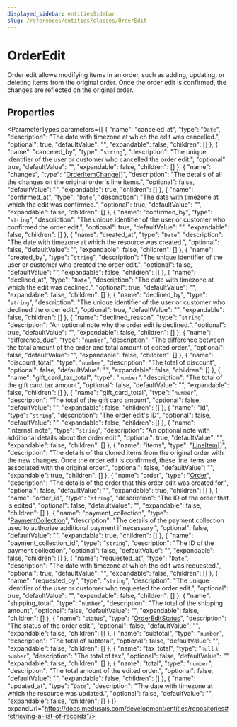 ```yaml
---
displayed_sidebar: entitiesSidebar
slug: /references/entities/classes/OrderEdit
---
```



# OrderEdit

Order edit allows modifying items in an order, such as adding, updating, or deleting items from the original order. Once the order edit is confirmed, the changes are reflected on the original order.

## Properties

<ParameterTypes parameters={[
  {
    "name": "canceled_at",
    "type": "`Date`",
    "description": "The date with timezone at which the edit was cancelled.",
    "optional": true,
    "defaultValue": "",
    "expandable": false,
    "children": []
  },
  {
    "name": "canceled_by",
    "type": "`string`",
    "description": "The unique identifier of the user or customer who cancelled the order edit.",
    "optional": true,
    "defaultValue": "",
    "expandable": false,
    "children": []
  },
  {
    "name": "changes",
    "type": "[OrderItemChange](entities.OrderItemChange.mdx)[]",
    "description": "The details of all the changes on the original order's line items.",
    "optional": false,
    "defaultValue": "",
    "expandable": true,
    "children": []
  },
  {
    "name": "confirmed_at",
    "type": "`Date`",
    "description": "The date with timezone at which the edit was confirmed.",
    "optional": true,
    "defaultValue": "",
    "expandable": false,
    "children": []
  },
  {
    "name": "confirmed_by",
    "type": "`string`",
    "description": "The unique identifier of the user or customer who confirmed the order edit.",
    "optional": true,
    "defaultValue": "",
    "expandable": false,
    "children": []
  },
  {
    "name": "created_at",
    "type": "`Date`",
    "description": "The date with timezone at which the resource was created.",
    "optional": false,
    "defaultValue": "",
    "expandable": false,
    "children": []
  },
  {
    "name": "created_by",
    "type": "`string`",
    "description": "The unique identifier of the user or customer who created the order edit.",
    "optional": false,
    "defaultValue": "",
    "expandable": false,
    "children": []
  },
  {
    "name": "declined_at",
    "type": "`Date`",
    "description": "The date with timezone at which the edit was declined.",
    "optional": true,
    "defaultValue": "",
    "expandable": false,
    "children": []
  },
  {
    "name": "declined_by",
    "type": "`string`",
    "description": "The unique identifier of the user or customer who declined the order edit.",
    "optional": true,
    "defaultValue": "",
    "expandable": false,
    "children": []
  },
  {
    "name": "declined_reason",
    "type": "`string`",
    "description": "An optional note why  the order edit is declined.",
    "optional": true,
    "defaultValue": "",
    "expandable": false,
    "children": []
  },
  {
    "name": "difference_due",
    "type": "`number`",
    "description": "The difference between the total amount of the order and total amount of edited order.",
    "optional": false,
    "defaultValue": "",
    "expandable": false,
    "children": []
  },
  {
    "name": "discount_total",
    "type": "`number`",
    "description": "The total of discount",
    "optional": false,
    "defaultValue": "",
    "expandable": false,
    "children": []
  },
  {
    "name": "gift_card_tax_total",
    "type": "`number`",
    "description": "The total of the gift card tax amount",
    "optional": false,
    "defaultValue": "",
    "expandable": false,
    "children": []
  },
  {
    "name": "gift_card_total",
    "type": "`number`",
    "description": "The total of the gift card amount",
    "optional": false,
    "defaultValue": "",
    "expandable": false,
    "children": []
  },
  {
    "name": "id",
    "type": "`string`",
    "description": "The order edit's ID",
    "optional": false,
    "defaultValue": "",
    "expandable": false,
    "children": []
  },
  {
    "name": "internal_note",
    "type": "`string`",
    "description": "An optional note with additional details about the order edit.",
    "optional": true,
    "defaultValue": "",
    "expandable": false,
    "children": []
  },
  {
    "name": "items",
    "type": "[LineItem](entities.LineItem.mdx)[]",
    "description": "The details of the cloned items from the original order with the new changes. Once the order edit is confirmed, these line items are associated with the original order.",
    "optional": false,
    "defaultValue": "",
    "expandable": true,
    "children": []
  },
  {
    "name": "order",
    "type": "[Order](entities.Order.mdx)",
    "description": "The details of the order that this order edit was created for.",
    "optional": false,
    "defaultValue": "",
    "expandable": true,
    "children": []
  },
  {
    "name": "order_id",
    "type": "`string`",
    "description": "The ID of the order that is edited",
    "optional": false,
    "defaultValue": "",
    "expandable": false,
    "children": []
  },
  {
    "name": "payment_collection",
    "type": "[PaymentCollection](entities.PaymentCollection.mdx)",
    "description": "The details of the payment collection used to authorize additional payment if necessary.",
    "optional": false,
    "defaultValue": "",
    "expandable": true,
    "children": []
  },
  {
    "name": "payment_collection_id",
    "type": "`string`",
    "description": "The ID of the payment collection",
    "optional": false,
    "defaultValue": "",
    "expandable": false,
    "children": []
  },
  {
    "name": "requested_at",
    "type": "`Date`",
    "description": "The date with timezone at which the edit was requested.",
    "optional": true,
    "defaultValue": "",
    "expandable": false,
    "children": []
  },
  {
    "name": "requested_by",
    "type": "`string`",
    "description": "The unique identifier of the user or customer who requested the order edit.",
    "optional": true,
    "defaultValue": "",
    "expandable": false,
    "children": []
  },
  {
    "name": "shipping_total",
    "type": "`number`",
    "description": "The total of the shipping amount",
    "optional": false,
    "defaultValue": "",
    "expandable": false,
    "children": []
  },
  {
    "name": "status",
    "type": "[OrderEditStatus](../enums/entities.OrderEditStatus.mdx)",
    "description": "The status of the order edit.",
    "optional": false,
    "defaultValue": "",
    "expandable": false,
    "children": []
  },
  {
    "name": "subtotal",
    "type": "`number`",
    "description": "The total of subtotal",
    "optional": false,
    "defaultValue": "",
    "expandable": false,
    "children": []
  },
  {
    "name": "tax_total",
    "type": "`null` \\| `number`",
    "description": "The total of tax",
    "optional": false,
    "defaultValue": "",
    "expandable": false,
    "children": []
  },
  {
    "name": "total",
    "type": "`number`",
    "description": "The total amount of the edited order.",
    "optional": false,
    "defaultValue": "",
    "expandable": false,
    "children": []
  },
  {
    "name": "updated_at",
    "type": "`Date`",
    "description": "The date with timezone at which the resource was updated.",
    "optional": false,
    "defaultValue": "",
    "expandable": false,
    "children": []
  }
]} expandUrl="https://docs.medusajs.com/development/entities/repositories#retrieving-a-list-of-records"/>
